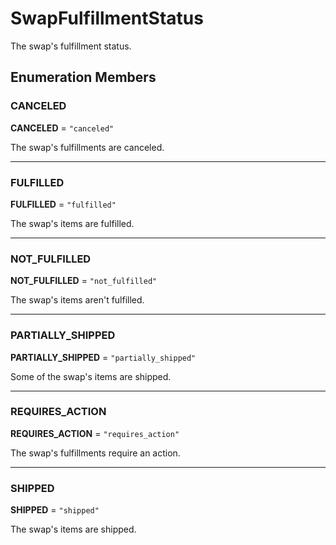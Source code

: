 
# SwapFulfillmentStatus

The swap's fulfillment status.

## Enumeration Members

### CANCELED

 **CANCELED** = `"canceled"`

The swap's fulfillments are canceled.

___

### FULFILLED

 **FULFILLED** = `"fulfilled"`

The swap's items are fulfilled.

___

### NOT\_FULFILLED

 **NOT\_FULFILLED** = `"not_fulfilled"`

The swap's items aren't fulfilled.

___

### PARTIALLY\_SHIPPED

 **PARTIALLY\_SHIPPED** = `"partially_shipped"`

Some of the swap's items are shipped.

___

### REQUIRES\_ACTION

 **REQUIRES\_ACTION** = `"requires_action"`

The swap's fulfillments require an action.

___

### SHIPPED

 **SHIPPED** = `"shipped"`

The swap's items are shipped.
